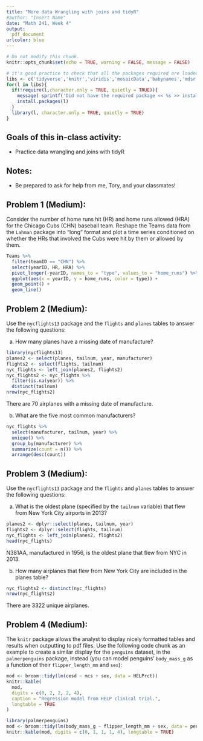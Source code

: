 ```yaml
---
title: "More data Wrangling with joins and tidyR"
#author: "Insert Name"
date: "Math 241, Week 4"
output:
  pdf_document
urlcolor: blue
---
```


```r
# Do not modify this chunk.
knitr::opts_chunk$set(echo = TRUE, warning = FALSE, message = FALSE)
```

```r
# it's good practice to check that all the packages required are loaded and installed
libs <- c('tidyverse','knitr','viridis','mosaicData','babynames','mdsr','Lahman','nycflights13')
for(l in libs){
  if(!require(l,character.only = TRUE, quietly = TRUE)){
    message( sprintf('Did not have the required package << %s >> installed. Downloading now ... ',l))
    install.packages(l) 
  }
  library(l, character.only = TRUE, quietly = TRUE)
}
```

## Goals of this in-class activity:

- Practice data wrangling and joins with tidyR

## Notes:

* Be prepared to ask for help from me, Tory, and your classmates!

## Problem 1 (Medium): 
Consider the number of home runs hit (HR) and home runs allowed (HRA) for the Chicago Cubs (CHN) baseball team. Reshape the Teams data from the `Lahman` package into “long” format and plot a time series conditioned on whether the HRs that involved the Cubs were hit by them or allowed by them.

```r

Teams %>% 
  filter(teamID == "CHN") %>%
  select(yearID, HR, HRA) %>%
  pivot_longer(-yearID, names_to = "type", values_to = "home_runs") %>%
  ggplot(aes(x = yearID, y = home_runs, color = type)) +
  geom_point() +
  geom_line()
```

## Problem 2 (Medium): 
Use the `nycflights13` package and the `flights` and `planes` tables to answer the following questions:

a. How many planes have a missing date of manufacture?

```r
library(nycflights13)
planes2 <- select(planes, tailnum, year, manufacturer)
flights2 <- select(flights, tailnum)
nyc_flights <- left_join(planes2, flights2)
nyc_flights2 <- nyc_flights %>%
  filter(is.na(year)) %>%
  distinct(tailnum)
nrow(nyc_flights2)
```

There are 70 airplanes with a missing date of manufacture.


b. What are the five most common manufacturers?

```r
nyc_flights %>%
  select(manufacturer, tailnum, year) %>%
  unique() %>%
  group_by(manufacturer) %>%
  summarize(count = n()) %>%
  arrange(desc(count))
```


## Problem 3 (Medium): 
Use the `nycflights13` package and the `flights` and `planes` tables to answer the following questions:

a. What is the oldest plane (specified by the `tailnum` variable) that flew from
New York City airports in 2013?

```r
planes2 <- dplyr::select(planes, tailnum, year)
flights2 <- dplyr::select(flights, tailnum)
nyc_flights <- left_join(planes2, flights2)
head(nyc_flights)
```

N381AA, manufactured in 1956, is the oldest plane that flew from NYC in 2013.

b. How many airplanes that flew from New York City are included in the
planes table?

```r
nyc_flights2 <- distinct(nyc_flights)
nrow(nyc_flights2)
```

There are 3322 unique airplanes.

## Problem 4 (Medium): 
The `knitr` package allows the analyst to display nicely formatted tables and results when outputting to pdf files. Use the following code chunk as an example to create a similar display for the `penguins` dataset, in the `palmerpenguins` package, instead (you can model penguins' `body_mass_g` as a function of their `flipper_length_mm` and `sex`):

```r
mod <- broom::tidy(lm(cesd ~ mcs + sex, data = HELPrct))
knitr::kable(
  mod,
  digits = c(0, 2, 2, 2, 4),
  caption = "Regression model from HELP clinical trial.",
  longtable = TRUE
)
```

```r
library(palmerpenguins)
mod <- broom::tidy(lm(body_mass_g ~ flipper_length_mm + sex, data = penguins))
knitr::kable(mod, digits = c(0, 1, 1, 1, 4), longtable = TRUE)
```
